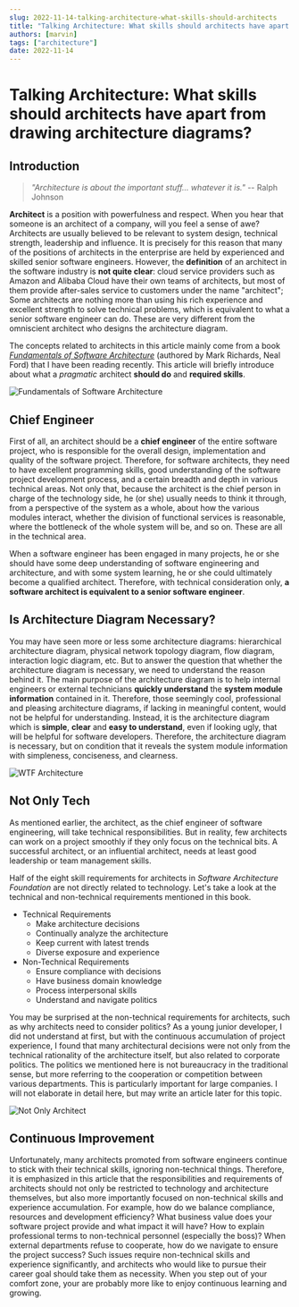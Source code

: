 ```yaml
---
slug: 2022-11-14-talking-architecture-what-skills-should-architects
title: "Talking Architecture: What skills should architects have apart from drawing architecture diagrams?"
authors: [marvin]
tags: ["architecture"]
date: 2022-11-14
---
```



# Talking Architecture: What skills should architects have apart from drawing architecture diagrams?

## Introduction

> *"Architecture is about the important stuff... whatever it is."* -- Ralph Johnson

**Architect** is a position with powerfulness and respect. When you hear that someone is an architect of a company, will you feel a sense of awe? Architects are usually believed to be relevant to system design, technical strength, leadership and influence. It is precisely for this reason that many of the positions of architects in the enterprise are held by experienced and skilled senior software engineers. However, the **definition** of an architect in the software industry is **not quite clear**: cloud service providers such as Amazon and Alibaba Cloud have their own teams of architects, but most of them provide after-sales service to customers under the name "architect"; Some architects are nothing more than using his rich experience and excellent strength to solve technical problems, which is equivalent to what a senior software engineer can do. These are very different from the omniscient architect who designs the architecture diagram. 

The concepts related to architects in this article mainly come from a book *[Fundamentals of Software Architecture](https://www.oreilly.com/library/view/fundamentals-of-software/9781492043447/)* (authored by Mark Richards, Neal Ford) that I have been reading recently. This article will briefly introduce about what a *pragmatic* architect **should do** and **required skills**. 

![Fundamentals of Software Architecture](https://tva1.sinaimg.cn/large/008vxvgGly1h84u33fz4bj306y094wey.jpg)

## Chief Engineer

First of all, an architect should be a **chief engineer** of the entire software project, who is responsible for the overall design, implementation and quality of the software project. Therefore, for software architects, they need to have excellent programming skills, good understanding of the software project development process, and a certain breadth and depth in various technical areas. Not only that, because the architect is the chief person in charge of the technology side, he (or she) usually needs to think it through, from a perspective of the system as a whole, about how the various modules interact, whether the division of functional services is reasonable, where the bottleneck of the whole system will be, and so on. These are all in the technical area.

When a software engineer has been engaged in many projects, he or she should have some deep understanding of software engineering and architecture, and with some system learning, he or she could ultimately become a qualified architect. Therefore, with technical consideration only, **a software architect is equivalent to a senior software engineer**.

## Is Architecture Diagram Necessary?

You may have seen more or less some architecture diagrams: hierarchical architecture diagram, physical network topology diagram, flow diagram, interaction logic diagram, etc. But to answer the question that whether the architecture diagram is necessary, we need to understand the reason behind it. The main purpose of the architecture diagram is to help internal engineers or external technicians **quickly understand** the **system module information** contained in it. Therefore, those seemingly cool, professional and pleasing architecture diagrams, if lacking in meaningful content, would not be helpful for understanding. Instead, it is the architecture diagram which is **simple**, **clear** and **easy to understand**, even if looking ugly, that will be helpful for software developers. Therefore, the architecture diagram is necessary, but on condition that it reveals the system module information with simpleness, conciseness, and clearness.

![WTF Architecture](https://tva1.sinaimg.cn/large/008vxvgGly1h84u2m8xpej30ov0fen1e.jpg)

## Not Only Tech

As mentioned earlier, the architect, as the chief engineer of software engineering, will take technical responsibilities. But in reality, few architects can work on a project smoothly if they only focus on the technical bits. A successful architect, or an influential architect, needs at least good leadership or team management skills.

Half of the eight skill requirements for architects in *Software Architecture Foundation* are not directly related to technology. Let's take a look at the technical and non-technical requirements mentioned in this book.

- Technical Requirements
  - Make architecture decisions
  - Continually analyze the architecture
  - Keep current with latest trends
  - Diverse exposure and experience
- Non-Technical Requirements
  - Ensure compliance with decisions
  - Have business domain knowledge
  - Process interpersonal skills
  - Understand and navigate politics

You may be surprised at the non-technical requirements for architects, such as why architects need to consider politics? As a young junior developer, I did not understand at first, but with the continuous accumulation of project experience, I found that many architectural decisions were not only from the technical rationality of the architecture itself, but also related to corporate politics. The politics we mentioned here is not bureaucracy in the traditional sense, but more referring to the cooperation or competition between various departments. This is particularly important for large companies. I will not elaborate in detail here, but may write an article later for this topic.

![Not Only Architect](https://tva1.sinaimg.cn/large/008vxvgGly1h84u8gxzl1j30z10u079e.jpg)

## Continuous Improvement

Unfortunately, many architects promoted from software engineers continue to stick with their technical skills, ignoring non-technical things. Therefore, it is emphasized in this article that the responsibilities and requirements of architects should not only be restricted to technology and architecture themselves, but also more importantly focused on non-technical skills and experience accumulation. For example, how do we balance compliance, resources and development efficiency? What business value does your software project provide and what impact it will have? How to explain professional terms to non-technical personnel (especially the boss)? When external departments refuse to cooperate, how do we navigate to ensure the project success? Such issues require non-technical skills and experience significantly, and architects who would like to pursue their career goal should take them as necessity. When you step out of your comfort zone, your are probably more like to enjoy continuous learning and growing.
